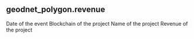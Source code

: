 ## geodnet_polygon.revenue 


<ParamField path="date">
Date of the event
</ParamField>
<ParamField path="blockchain">
Blockchain of the project
</ParamField>
<ParamField path="project">
Name of the project
</ParamField>
<ParamField path="revenue">
Revenue of the project
</ParamField>
